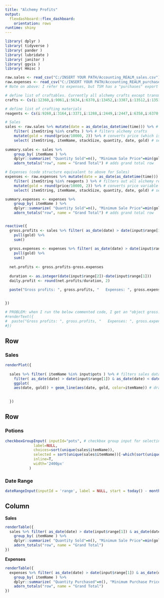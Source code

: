 ---
title: "Alchemy Profits"
output: 
  flexdashboard::flex_dashboard:
    orientation: rows
runtime: shiny
---

```{r global, include=FALSE}
library( dplyr )
library( tidyverse )
library( pander )
library( lubridate )
library( janitor )
library( ggvis )
library( Hmisc )
```

```{r setup, echo=F}
raw.sales <- read_csv("C:/INSERT YOUR PATH/Accounting_REALM_sales.csv") # path to sales .csv file
raw.expenses <- read_csv("C:/INSERT YOUR PATH/Accounting_REALM_purchases.csv") # path to purchases .csv file
# Note on above: I refer to expenses, but TSM has a "purchases" export and an "expenses" export. You want the purchases export.

# define list of craftables. Currently all alchemy crafts except transmutes.
crafts <- Cs(i:12360,i:9061,i:5634,i:6370,i:13452,i:3387,i:13512,i:13510,i:2459,i:20008,i:9030,i:9210,i:13511,i:13444,i:13457,i:8956,i:118,i:9088,i:9149,i:3829,i:3824,i:13423,i:9172,i:7068,i:13454,i:20007,i:13442,i:858,i:3825,i:2454,i:2457,i:13446,i:6371,i:2455,i:6037,i:9264,i:3577,i:3382,i:13513,i:6662,i:929,i:13455,i:3389,i:20004,i:5631,i:9187,i:13459,i:19931,i:13506,i:3823,i:1710,i:21546,i:3388,i:17708,i:13458,i:13445,i:5996,i:13456,i:2458,i:13461,i:3386,i:18253,i:3827,i:6372,i:2456,i:5633,i:9179,i:13447,i:3385,i:9206,i:6049,i:3928,i:3383,i:12190,i:6052,i:5997,i:13443,i:20002,i:13462,i:3391,i:4596,i:9155,i:8949,i:6048,i:10592,i:3390,i:18294,i:9197,i:6149,i:9224,i:8951,i:6051,i:3826,i:6373,i:4623,i:9036,i:13453,i:9233,i:9154,i:3828,i:6050,i:3384,i:9144)

# define list of crafting materials
reagents <- Cs(i:9260,i:3164,i:3371,i:1288,i:2449,i:2447,i:6358,i:6370,i:6522,i:5635,i:2452,i:2450,i:3356,i:3369,i:3355,i:2453,i:3820,i:3372,i:4402,i:7070,i:6371,i:7067,i:7068,i:6359,i:3821,i:3824,i:3818,i:5637,i:3575,i:3357,i:3860,i:9262,i:8153,i:3858,i:10620,i:3819,i:3358,i:8925,i:8838,i:11176,i:7972,i:7077,i:10286,i:13422,i:8836,i:8831,i:4625,i:13463,i:13464,i:4342,i:8846,i:12359,i:13423,i:8839,i:8845,i:18256,i:12804,i:19943,i:12363,i:12938,i:13468,i:13467,i:13466,i:13465,i:8925,i:18256,i:3372,i:3371)

# Sales
sales <- raw.sales %>% mutate(date = as_date(as_datetime(time))) %>% # converts unix timestamp to date
    filter( itemString %in% crafts ) %>% # filters alchemy crafts
    mutate(gold = round(price/10000, 2)) %>% # converts price (which is in copper by default) to a new gold variable
    select( itemString, itemName, stackSize, quantity, date, gold) # selects the useful columns: itemString, itemName, stackSize, quantity, date, gold
    
summary.sales <- sales %>%
    group_by( itemName ) %>% 
    dplyr::summarize( "Quantity Sold"=n(), "Minimum Sale Price"=min(gold), "Maximum Sale Price"=max(gold), "Average Sale Price"=mean(gold), "Total Sales Value"=sum(gold) ) %>% # summary stats for each item
    adorn_totals("row", name = "Grand Total") # adds grand total row

# Expenses (code structure equivalent to above for Sales)
expenses <- raw.expenses %>% mutate(date = as_date(as_datetime(time))) %>% # converts unix timestamp to date
    filter( itemString %in% reagents ) %>% # filters out all alchemy reagents
    mutate(gold = round(price/10000, 2)) %>% # converts price variable to gold variable
    select( itemString, itemName, stackSize, quantity, date, gold) # selects the useful columns: itemString, itemName, stackSize, quantity, date, gold

summary.expenses <- expenses %>%
    group_by( itemName ) %>%
    dplyr::summarize( "Quantity Sold"=n(), "Minimum Sale Price"=min(gold), "Maximum Sale Price"=max(gold), "Average Sale Price"=mean(gold), "Total Sales Value"=sum(gold) ) %>% # summary stats for each item
    adorn_totals("row", name = "Grand Total") # adds grand total row



```

```{r profits, echo=F}
reactive({
  gross.profits <- sales %>% filter( as_date(date) > date(input$range[1]) & as_date(date) < date(input$range[2])) %>% 
    pull(gold) %>%
    sum()
  
  gross.expenses <- expenses %>% filter( as_date(date) > date(input$range[1]) & as_date(date) < date(input$range[2])) %>% 
    pull(gold) %>%
    sum()
  
  net.profits <- gross.profits-gross.expenses
  
  duration <- as.integer(date(input$range[2])-date(input$range[1]))
  daily.profit <- round(net.profits/duration, 2)
  
  paste("Gross profits: ", gross.profits, "   Expenses: ", gross.expenses, "   Net Profits: ", net.profits, "   Daily Profit: ", daily.profit, sep="")
  

})

# PROBLEM: when I run the below commented code, I get an "object gross.profits not found" error, though the object is clearly defined above and printed with the paste() function. Not sure why.
#renderText({
#  paste("Gross profits: ", gross.profits, "   Expenses: ", gross.expenses, "   Net Profits: ", net.profits, "   Daily Profit: ", daily.profit, sep="")
#})

```


Row {data-height=2800}
-------------------------------------
    
### Sales
    
```{r sales.plot}
renderPlot({
  
  sales %>% filter( itemName %in% input$pots ) %>% # filters sales data based on items selected in the checkbox input
    filter( as_date(date) > date(input$range[1]) & as_date(date) < date(input$range[2])) %>% # filters sales data based on date range selected
    ggplot(
    aes(date, gold)) + geom_line(aes(date, gold, color=itemName)) # draws plot
  
  
  }) 
```
   
Row {.tabset .tabset-fade}
-------------------------------------
   
### Potions

```{r select.pots}
checkboxGroupInput( inputId="pots", # checkbox group input for selecting which potions to display
             label=NULL,
             choices=sort(unique(sales$itemName)),
             selected = sort(unique(sales$itemName))[-which(sort(unique(sales$itemName))=="Flask of the Titans")], # defines which potions selected by default. I unselect flask of the titans since it makes the y-axis of my graph very large relative to the sale prices of the rest of my potions
             inline=T,
             width='2400px'
           )
```   
 
### Date Range
    
```{r date.selector}
dateRangeInput(inputId = 'range', label = NULL, start = today() - months(1), end = today(), min = "2019-09-26", max = today(), format = "yyyy-mm-dd", startview = "month", weekstart = 0, language = "en", separator = " to ") # restricts date range, default to the past month
```

Column
-----------------------------------------------------------------------
**Sales**
```{r sales.summary}

renderTable({
  sales %>% filter( as_date(date) > date(input$range[1]) & as_date(date) < date(input$range[2])) %>% filter( itemName %in% input$pots ) %>% # filters sales table by potions and date range selected
    group_by( itemName ) %>% 
    dplyr::summarize( "Quantity Sold"=n(), "Minimum Sale Price"=min(gold), "Maximum Sale Price"=max(gold), "Average Sale Price"=mean(gold), "Total Sales Value"=sum(gold) ) %>% # summary stats
    adorn_totals("row", name = "Grand Total")
})
```

**Expenses**

```{r expenses.summary}

renderTable({
  expenses %>% filter( as_date(date) > date(input$range[1]) & as_date(date) < date(input$range[2])) %>% # filters purchases table by date range selected
    group_by( itemName ) %>% 
    dplyr::summarize( "Quantity Purchased"=n(), "Minimum Purchase Price"=min(gold), "Maximum Purchase Price"=max(gold), "Average Purchase Price"=mean(gold), "Total Purchased Value"=sum(gold) ) %>% 
    adorn_totals("row", name = "Grand Total")
})
```

